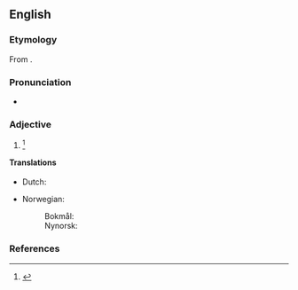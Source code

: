 ==English==

===Etymology===
From {{affix|en|absolute|-istic}}.

===Pronunciation===
* {{a|US}} {{IPA|/ˈæb.səˌluˌtɪs.tɪk/|lang=en}}

===Adjective===
{{en-adj}}

# {{alternative form of|absolutist|lang=en}} {{defdate|First attested in the mid 19<sup>th</sup> century.}}<ref name=SOED>{{R:SOED5|page=9}}</ref>

====Translations====
{{trans-top|pertaining to absolutism}}
* Dutch: {{t|nl|absolutistisch}}
{{trans-mid}}
* Norwegian:
*: Bokmål: {{t|no|absolutistisk}}
*: Nynorsk: {{t|nn|absolutistisk}}
{{trans-bottom}}

===References===
<references/>